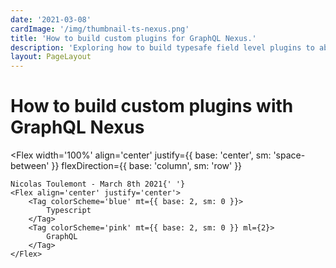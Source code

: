 ```yaml
---
date: '2021-03-08'
cardImage: '/img/thumbnail-ts-nexus.png'
title: 'How to build custom plugins for GraphQL Nexus.'
description: 'Exploring how to build typesafe field level plugins to abstract logic with the graphql nexus framework.'
layout: PageLayout
---
```



# How to build custom plugins with GraphQL Nexus

<Flex
	width='100%'
	align='center'
	justify={{ base: 'center', sm: 'space-between' }}
	flexDirection={{ base: 'column', sm: 'row' }}
>
	Nicolas Toulemont - March 8th 2021{' '}
	<Flex align='center' justify='center'>
		<Tag colorScheme='blue' mt={{ base: 2, sm: 0 }}>
			Typescript
		</Tag>
		<Tag colorScheme='pink' mt={{ base: 2, sm: 0 }} ml={2}>
			GraphQL
		</Tag>
	</Flex>
</Flex>
